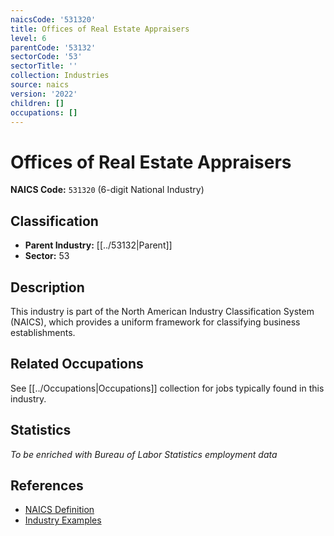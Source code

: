 ```yaml
---
naicsCode: '531320'
title: Offices of Real Estate Appraisers
level: 6
parentCode: '53132'
sectorCode: '53'
sectorTitle: ''
collection: Industries
source: naics
version: '2022'
children: []
occupations: []
---
```

# Offices of Real Estate Appraisers

**NAICS Code:** `531320` (6-digit National Industry)

## Classification

- **Parent Industry:** [[../53132|Parent]]
- **Sector:** 53

## Description

This industry is part of the North American Industry Classification System (NAICS), which provides a uniform framework for classifying business establishments.

## Related Occupations

See [[../Occupations|Occupations]] collection for jobs typically found in this industry.

## Statistics

*To be enriched with Bureau of Labor Statistics employment data*

## References

- [NAICS Definition](https://www.census.gov/naics/)
- [Industry Examples](https://www.census.gov/naics/2022NAICS/)
